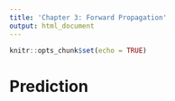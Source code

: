 ```yaml
---
title: 'Chapter 3: Forward Propagation'
output: html_document
---
```


```r
knitr::opts_chunk$set(echo = TRUE)
```


# Prediction
